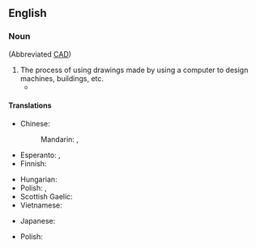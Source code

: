 ==English==

===Noun===
{{wikipedia}}
{{en-noun|head=[[computer]]-[[aided]] [[design]]|-}} (Abbreviated [[CAD]])

# The process of using drawings made by using a computer to design machines, buildings, etc.
#* {{quote-journal|en|date=2020 August 12|title=Network News: Drones locate skylark nests|journal=Rail|page=23|text=The technology seeks to identify the birds' nests on the ground. Details of their location are then fed into '''computer-aided design''' drawings and the global positioning systems of machinery working on site, to let operators know when they are working near exclusion zones.}}

====Translations====
{{trans-top|process of design using computers}}
* Chinese:
*: Mandarin: {{t+|cmn|计算机辅助设计|tr=jìsuànjī fǔzhù shèjì}}, {{t+|cmn|計算機輔助設計|tr=jìsuànjī fǔzhù shèjì}}
* Esperanto: {{t|eo|perkomputila projektado}}, {{t|eo|perkomputila dezajnado}}
* Finnish: {{t|fi|[[tietokoneavusteinen]] [[suunnittelu]]}}
{{trans-mid}}
* Hungarian: {{t|hu|számítógéppel segített tervezés}}
* Polish: {{t|pl|projektowanie wspomagane komputerowo|n}}, {{t+|pl|CAD}}
* Scottish Gaelic: {{t|gd|dealbhadh la taic-choimpiutair|m}}
* Vietnamese: {{t|vi|máy tính hỗ trợ thiết kế}}
{{trans-bottom}}

{{checktrans-top}}
* Japanese: {{t|ja|計算機支援設計|tr=けいさんきしえんせっけい,keisanki-shien-sekkei}}
{{trans-mid}}
* Polish: {{t-check|pl|komputerowe wspomaganie projektowania}}
{{trans-bottom}}